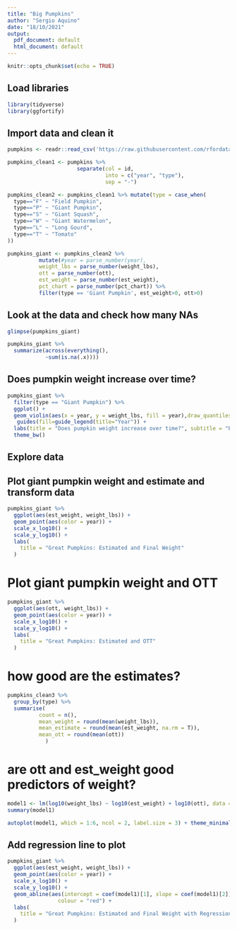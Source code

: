 ```yaml
---
title: "Big Pumpkins"
author: "Sergio Aquino"
date: "18/10/2021"
output:
  pdf_document: default
  html_document: default
---
```


```r
knitr::opts_chunk$set(echo = TRUE)
```

## Load libraries

```r
library(tidyverse)
library(ggfortify)
```

## Import data and clean it

```r
pumpkins <- readr::read_csv('https://raw.githubusercontent.com/rfordatascience/tidytuesday/master/data/2021/2021-10-19/pumpkins.csv')

pumpkins_clean1 <- pumpkins %>% 
                      separate(col = id, 
                               into = c("year", "type"),
                               sep = "-")

pumpkins_clean2 <- pumpkins_clean1 %>% mutate(type = case_when(
  type=="F" ~ "Field Pumpkin",
  type=="P" ~ "Giant Pumpkin",
  type=="S" ~ "Giant Squash",
  type=="W" ~ "Giant Watermelon",
  type=="L" ~ "Long Gourd",
  type=="T" ~ "Tomato"
)) 

pumpkins_giant <- pumpkins_clean2 %>% 
          mutate(#year = parse_number(year),
          weight_lbs = parse_number(weight_lbs),
          ott = parse_number(ott),
          est_weight = parse_number(est_weight),
          pct_chart = parse_number(pct_chart)) %>% 
          filter(type == 'Giant Pumpkin', est_weight>0, ott>0) 

```

## Look at the data and check how many NAs

```r
glimpse(pumpkins_giant)  

pumpkins_giant %>% 
  summarize(across(everything(),
            ~sum(is.na(.x))))
```


## Does pumpkin weight increase over time?

```r

pumpkins_giant %>% 
  filter(type == "Giant Pumpkin") %>% 
  ggplot() +
  geom_violin(aes(x = year, y = weight_lbs, fill = year),draw_quantiles = c(0.25, 0.5, 0.75) )+
   guides(fill=guide_legend(title="Year")) +
  labs(title = "Does pumpkin weight increase over time?", subtitle = "Peaks do, but percentile don't") +
  theme_bw()


```

## Explore data

## Plot giant pumpkin weight and estimate and transform data

```r
pumpkins_giant %>% 
  ggplot(aes(est_weight, weight_lbs)) +
  geom_point(aes(color = year)) +
  scale_x_log10() +
  scale_y_log10() +
  labs(
    title = "Great Pumpkins: Estimated and Final Weight"
  )
```

# Plot giant pumpkin weight and OTT

```r
pumpkins_giant %>% 
  ggplot(aes(ott, weight_lbs)) +
  geom_point(aes(color = year)) +
  scale_x_log10() +
  scale_y_log10() +
  labs(
    title = "Great Pumpkins: Estimated and OTT"
  )
```

# how good are the estimates?

```r
pumpkins_clean3 %>%
  group_by(type) %>%
  summarise(
          count = n(),
          mean_weight = round(mean(weight_lbs)),
          mean_estimate = round(mean(est_weight, na.rm = T)),
          mean_ott = round(mean(ott))
            )
```

# are ott and est_weight good predictors of weight? 

```r
model1 <- lm(log10(weight_lbs) ~ log10(est_weight) + log10(ott), data = pumpkins_giant)
summary(model1)

autoplot(model1, which = 1:6, ncol = 2, label.size = 3) + theme_minimal()
```

## Add regression line to plot

```r
pumpkins_giant %>% 
  ggplot(aes(est_weight, weight_lbs)) +
  geom_point(aes(color = year)) +
  scale_x_log10() +
  scale_y_log10() +
  geom_abline(aes(intercept = coef(model1)[1], slope = coef(model1)[2]),
                colour = "red") +
  labs(
    title = "Great Pumpkins: Estimated and Final Weight with Regression Line"
  )
```



# 
